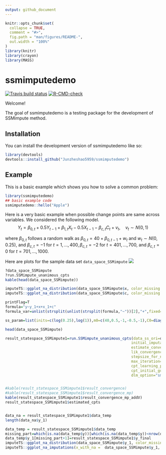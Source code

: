 ```yaml
---
output: github_document
---
```


<!-- README.md is generated from README.Rmd. Please edit that file -->

```r
knitr::opts_chunk$set(
  collapse = TRUE,
  comment = "#>",
  fig.path = "man/figures/README-",
  out.width = "100%"
)
library(knitr)
library(crayon)
library(MASS)
```

# ssmimputedemo

<!-- badges: start -->
[![Travis build status](https://travis-ci.com/Junzheshao5959/ssmimputedemo.svg?branch=master)](https://travis-ci.com/Junzheshao5959/ssmimputedemo)
[![R-CMD-check](https://github.com/Junzheshao5959/ssmimputedemo/workflows/R-CMD-check/badge.svg)](https://github.com/Junzheshao5959/ssmimputedemo/actions)
<!-- badges: end -->

Welcome!

The goal of ssmimputedemo is a testing package for the development of SSMimpute method.

## Installation

You can install the development version of ssmimputedemo like so:

``` r
library(devtools)
devtools::install_github("Junzheshao5959/ssmimputedemo")
```

## Example

This is a basic example which shows you how to solve a common problem:

```r
library(ssmimputedemo)
## basic example code
ssmimputedemo::hello("Apple")
```

Here is a very basic example when possible change points are same across variables. We considered the following model.  
$$
Y_{t}=\beta_{0, t}+0.5 Y_{t-1}+\beta_{1, t} X_{t}-0.5 X_{t-1}-\beta_{c, t}C_{t}+v_{t}, \quad v_{t} \sim N(0,1)
$$
  
where $\beta_{0, t}$ follows a random walk as $\beta_{0, t}=40+\beta_{0, t-1}+w_{t}$ and $w_{t} \sim N(0,0.25)$, and $\beta_{c, t}=-1$ for $t=1, \ldots, 400, \beta_{c, t}=-2$ for $t=401, \ldots, 700$, and $\beta_{c, t}=0$ for $t=701, \ldots, 1000$.  

Here are plots for the sample data set `data_space_SSMimpute`
![](https://cdn.mathpix.com/snip/images/Qep9kS6HXGDXOtN5OzqeNIEJdAwtmSbMO3y7vjmUXiQ.original.fullsize.png)
```r
?data_space_SSMimpute
?run.SSMimpute_unanimous_cpts
kable(head(data_space_SSMimpute))

imputeTS::ggplot_na_distribution(data_space_SSMimpute$x, color_missing = "pink",color_missing_border = "pink", alpha_missing = 0.9)
imputeTS::ggplot_na_distribution(data_space_SSMimpute$c, color_missing = "pink",color_missing_border = "pink", alpha_missing = 0.9)
```


```r
printFlag=T
formula="y~y_1+x+x_1+c"
formula_var=unlist(strsplit(unlist(strsplit(formula,"~"))[2],"+",fixed=T))

ss_param=list(inits=c(log(0.25),log(1)),m0=c(40,0.5,-1,-0.5,-1),C0=diag(rep(10^3),5), AR1_coeffi=NULL,rw_coeffi="intercept", v_cp_param=NULL, w_cp_param=list(list(variable="x","segments"=3,"changepoints"=c(400,700),fixed_cpts=F),list(variable="c","segments"=3,"changepoints"=c(400,700),fixed_cpts=F)),max_iteration=100)

head(data_space_SSMimpute)

result_statespace_SSMimpute1=run.SSMimpute_unanimous_cpts(data_ss_ori=data_space_SSMimpute,formula_var,ss_param_temp=ss_param,
                                                         initial_imputation_option="StructTS",
                                                         estimate_convergence_cri=0.01,
                                                         lik_convergence_cri=0.01,
                                                         stepsize_for_newpart=1/3,
                                                         max_iteration=100,
                                                         cpt_learning_param=list(cpt_method="mean",burnin=1/10,mergeband=20,convergence_cri=10),
                                                         cpt_initial_guess_option="ignore",
                                                         dlm_option="smooth",m=5,seed=1,printFlag=F)



```
```r
#kable(result_statespace_SSMimpute1$result_convergence)
#kable(result_statespace_SSMimpute1$result_convergence_mp)
kable(result_statespace_SSMimpute1$result_convergence_mp_addV)
result_statespace_SSMimpute1$estimated_cpts



```
```r
data_na = result_statespace_SSMimpute1$data_temp
length(data_na$y_1)

data_temp = result_statespace_SSMimpute1$data_temp
missing_part=which(is.na(data_temp$y))[which(is.na(data_temp$y))<nrow(data_temp)]
data_temp$y_1[missing_part+1]=result_statespace_SSMimpute1$y_final
imputeTS::ggplot_na_distribution(data_space_SSMimpute$y_1, color_missing = "pink",color_missing_border = "pink", alpha_missing = 0.9)
imputeTS::ggplot_na_imputations(x_with_na =  data_space_SSMimpute$y_1, x_with_imputations = data_na$y_1)
```


